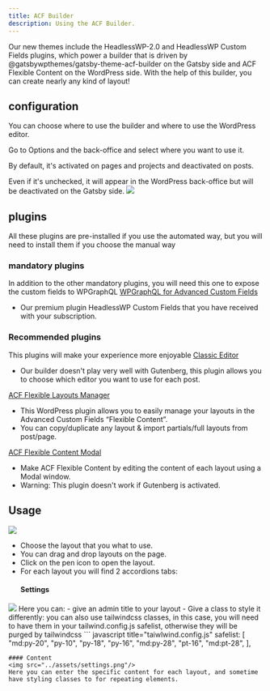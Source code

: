 ```yaml
---
title: ACF Builder
description: Using the ACF Builder.
---
```


Our new themes include the HeadlessWP-2.0 and HeadlessWP Custom Fields plugins, which power a builder that is driven by @gatsbywpthemes/gatsby-theme-acf-builder on the Gatsby side and ACF Flexible Content on the WordPress side.
With the help of this builder, you can create nearly any kind of layout!

## configuration
You can choose where to use the builder and where to use the WordPress editor.

Go to Options and the back-office and select where you want to use it.

By default, it's activated on pages and projects and deactivated on posts.

Even if it's unchecked, it will appear in the WordPress back-office but will be deactivated on the Gatsby side.
<img src="../assets/options.png"/>

## plugins
All these plugins are pre-installed if you use the automated way, but you will need to install them if you choose the manual way
### mandatory plugins
In addition to the other mandatory plugins, you will need this one to expose the custom fields to WPGraphQL
<a href="https://www.wpgraphql.com/acf/" target="_blank" rel="noopener noreferrer">WPGraphQL for Advanced Custom Fields</a>

- Our premium plugin HeadlessWP Custom Fields that you have received with your subscription.

### Recommended plugins
This plugins will make your experience more enjoyable
<a href="https://wordpress.org/plugins/classic-editor/" target="_blank" rel="noopener noreferrer">Classic Editor</a>

- Our builder doesn't play very well with Gutenberg, this plugin allows you to choose which editor you want to use for each post.

<a href="https://wordpress.org/plugins/acf-flexible-layouts-manager/" target="_blank" rel="noopener noreferrer">ACF Flexible Layouts Manager</a>

- This WordPress plugin allows you to easily manage your layouts in the Advanced Custom Fields “Flexible Content”.
- You can copy/duplicate any layout & import partials/full layouts from post/page.


<a href="https://wordpress.org/plugins/acf-flexible-content-modal/" target="_blank" rel="noopener noreferrer">ACF Flexible Content Modal</a>

- Make ACF Flexible Content by editing the content of each layout using a Modal window.
- Warning: This plugin doesn't work if Gutenberg is activated.


## Usage
<img src="../assets/flex-content.png"/>

- Choose the layout that you what to use.
- You can drag and drop layouts on the page.
- Click on the pen icon to open the layout.
- For each layout you will find 2 accordions tabs:
   #### Settings
<img src="../assets/settings.png"/>
Here you can:
- give an admin title to your layout
- Give a class to style it differently:
 you can also use tailwindcss classes, in this case, you will need to have them in your tailwind.config.js safelist, otherwise they will be purged by tailwindcss
 ``` javascript title="taiwlwind.config.js"
   safelist: [
    "md:py-20",
    "py-10",
    "py-18",
    "py-16",
    "md:py-28",
    "pt-16",
    "md:pt-28",
  ],

 ```
 #### Content
 <img src="../assets/settings.png"/>
 Here you can enter the specific content for each layout, and sometime have styling classes to for repeating elements.
